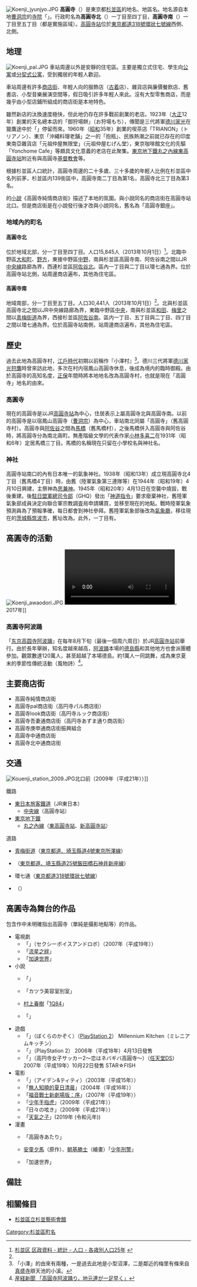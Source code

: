 {{Pathnav|日本|東京都|杉並區|frame=1}}
[[File:Koenji_jyunjyo.JPG|thumb]]
'''高圓寺'''（{{jpn|j=高円寺|hg=こうえんじ|rm=Kōenji|f=y}}）是東京都[[杉並區|杉並區]]的地名、地區名。地名源自本地[[曹洞宗|曹洞宗]]的[[寺院|寺院]]「{{link-ja|高圓寺 (杉並區)|高円寺 (杉並区)|宿鳳山高圓寺}}」。行政町名為'''高圓寺北'''（{{jpn|j=高円寺北|hg=こうえんじきた}}）一丁目至四丁目，'''高圓寺南'''（{{jpn|j=高円寺南|hg=こうえんじみなみ}}）一丁目至五丁目（都是{{link-ja|住居表示|住居表示}}實施區域）。[[高圓寺站|高圓寺站]]位於[[東京都道318號環狀七號線|東京都道318號環狀七號線]]西側、{{link-ja|桃園川|桃園川}}北側。

== 地理 ==
{{Infobox Settlement
|official_name = 高圓寺北
|native_name =
|settlement_type = [[町|町]]
|image_skyline =
|imagesize =
|image_caption =
|image_flag =
|image_seal =
| image_map =
| map_caption =
| pushpin_map =
|subdivision_type = [[國家|國家]]
|subdivision_name = [[File:Flag_of_Japan.svg|border]] [[日本|日本]]
|subdivision_type1 = [[都道府縣|都道府縣]]
|subdivision_name1 = [[File:Flag_of_Tokyo_Prefecture.svg|25px]] [[東京都|東京都]]
|subdivision_type2 = [[東京都區部|特別區]]
|subdivision_name2 = [[File:Flag_of_Suginami,_Tokyo.svg|25px]] [[杉並區|杉並區]]
|established_title =
|established_date =
|government_type =
|leader_title =
|leader_name =
|area_magnitude =
|area_total_sq_mi =
|area_total_km2 =
|area_land_sq_mi =
|area_land_km2 =
|area_urban_sq_mi =
|area_urban_km2 =
|area_metro_km2 =
|area_metro_sq_mi =
|population_as_of= 2013年（平成25年）10月1日
|population_footnotes = 
|population_total = 15845
|population_urban =
|population_metro =
|population_density_sq_mi =
|population_density_km2 =
| timezone = [[日本標準時間|JST]]
| utc_offset = +9
|timezone_DST =
|utc_offset_DST =
|latd=|latm=|lats=|latNS=
|longd=|longm=|longs=|longEW=
|elevation_footnotes=
|elevation_m =
|elevation_ft =
|postal_code_type = [[郵遞區號|郵遞區號]]
|postal_code = 166-0002
|area_code =
|website =
|footnotes =
}}
{{Infobox Settlement
|official_name = 高圓寺南
|native_name =
|settlement_type = [[町|町]]
|image_skyline =
|imagesize =
|image_caption =
|image_flag =
|image_seal =
| image_map =
| map_caption =
| pushpin_map =
|subdivision_type = [[國家|國家]]
|subdivision_name = [[File:Flag_of_Japan.svg|border]] [[日本|日本]]
|subdivision_type1 = [[都道府縣|都道府縣]]
|subdivision_name1 = [[File:Flag_of_Tokyo_Prefecture.svg|25px]] [[東京都|東京都]]
|subdivision_type2 = [[東京都區部|特別區]]
|subdivision_name2 = [[File:Flag_of_Suginami,_Tokyo.svg|25px]] [[杉並區|杉並區]]
|established_title =
|established_date =
|government_type =
|leader_title =
|leader_name =
|area_magnitude =
|area_total_sq_mi =
|area_total_km2 =
|area_land_sq_mi =
|area_land_km2 =
|area_urban_sq_mi =
|area_urban_km2 =
|area_metro_km2 =
|area_metro_sq_mi =
|population_as_of= 2013年（平成25年）10月1日
|population_footnotes = 
|population_total = 30441
|population_urban =
|population_metro =
|population_density_sq_mi =
|population_density_km2 =
| timezone = [[日本標準時間|JST]]
| utc_offset = +9
|timezone_DST =
|utc_offset_DST =
|latd=|latm=|lats=|latNS=
|longd=|longm=|longs=|longEW=
|elevation_footnotes=
|elevation_m =
|elevation_ft =
|postal_code_type = [[郵遞區號|郵遞區號]]
|postal_code = 166-0003
|area_code =
|website =
|footnotes =
}}
[[File:Koenji_pal.JPG|thumb]]
車站周邊以外是安靜的住宅區。主要是獨立式住宅、學生向[[公寓|公寓]]或[[分契式公寓|分契式公寓]]，受到獨居的年輕人歡迎。

車站周邊有許多[[商店街|商店街]]、年輕人向的服飾店（[[古着|古着]]店）、雜貨店與廉價餐飲店、舊書店、小型音樂展演空間等，假日吸引許多年輕人來此。沒有大型零售商店，而是幾乎由小型店鋪所組成的商店街是本地特色。

雖然新店的汰換速度極快，但此地仍存在許多戰前創業的老店。1923年（[[大正|大正]]12年）創業的天名總本店的「御狩場餅」（お狩場もち），傳聞是三代將軍[[德川家光|德川家光]]在獵鷹途中於「{{link-ja|高圓寺 (杉並區)|高円寺 (杉並区)|宿鳳山高圓寺}}」停留而來。1960年（[[昭和|昭和]]35年）創業的喫茶店「TRIANON」（トリアノン）、東京「沖繩料理老舗」之一的「抱瓶」、民族熱潮之前就已存在的印度東南亞雜貨店「元祖仲屋無限堂」（元祖仲屋むげん堂），東京咖啡館文化的先驅「Yonchome Cafe」等頗具文化意義的老店在此聚集。[[東京地下鐵丸之內線|東京地下鐵丸之內線]][[東高圓寺站|東高圓寺站]]附近有{{link-ja|光鹽女子學院|学校法人光塩女子学院}}與高圓寺[[基督教會|基督教會]]等。

根據杉並區人口統計，高圓寺周邊的二十多歲、三十多歲的年輕人比例在杉並區中名列前茅，杉並區内139街區中，高圓寺南二丁目為第1名，高圓寺北三丁目為第3名。

{{link-ja|禰寝正一|ねじめ正一}}的[[小說|小說]]《高圓寺純情商店街》描述了本地的氛圍。與小說同名的商店街在高圓寺站北口。但是商店街是在小說發行後才改與小說同名，舊名為「高圓寺銀座」。

=== 地域內的町名 ===
==== 高圓寺北 ====
位於地域北部，分一丁目至四丁目。人口15,845人（2013年10月1日）<ref name="population">[http://www2.city.suginami.tokyo.jp/library/file/h2510_age.xls 杉並区 区政資料 - 統計 - 人口 - 各歳別人口25年] {{webarchive|url=https://web.archive.org/web/20131022132215/http://www2.city.suginami.tokyo.jp/library/file/h2510_age.xls |date=2013-10-22 }}</ref>。北臨中野區[[大和町_(中野區)|大和町]]、[[野方|野方]]，東接中野區[[中野_(中野區)|中野]]，南與杉並區高圓寺南、阿佐谷南之間以JR[[中央本線|中央線]]路廊為界，西連杉並區[[阿佐谷北|阿佐谷北]]。區內一丁目與二丁目以環七通為界。位於高圓寺站北側，站周邊商店遍布，其他為住宅區。

==== 高圓寺南 ====
地域南部，分一丁目至五丁目。人口30,441人（2013年10月1日）<ref name="population" />。北與杉並區高圓寺北之間以JR中央線路廊為界，東臨中野區[[中央_(中野區)|中央]]，南與杉並區[[和田_(杉並區)|和田]]、[[梅里(杉並區)|梅里]]之間以[[青梅街道|青梅街道]]為界，西接杉並區[[阿佐谷南|阿佐谷南]]。區内一丁目、五丁目與二丁目、四丁目之間以環七通為界。位於高圓寺站南側，站周邊商店遍布，其他為住宅區。

== 歷史 ==
過去此地為高圓寺村，[[江戶時代|江戶時代]]初期以前稱作『小澤村』<ref>「小澤」的由來有兩種，一是過去此地是小型沼澤，二是鄰近的梅里有條來自[[真盛寺|真盛寺]]辯天池的小溪。</ref>。德川三代將軍[[德川家光|德川家光]][[狩鷹|狩鷹]]時曾來訪此地，多次在村内宿鳳山高圓寺休息，後成為境内的臨時御殿。由於高圓寺的高知名度，[[正保|正保]]年間時將本地地名改為高圓寺村，也就是現在「高圓寺」地名的由來。

=== 高圓寺 ===
現在的高圓寺是以JR[[高圓寺站|高圓寺站]]為中心，住居表示上屬高圓寺北與高圓寺南。以前的高圓寺是以宿鳳山高圓寺（[[曹洞宗|曹洞宗]]）為中心，車站南北同屬「高圓寺」（舊高圓寺村）。高圓寺與[[阿佐谷|阿佐谷]]之間為[[馬橋_(杉並區)|馬橋]]（舊馬橋村），之後馬橋併入高圓寺與阿佐谷時，將高圓寺分為南北兩町。無產階級文學的代表作家[[小林多喜二|小林多喜二]]在1931年（昭和6年）定居馬橋三丁目。馬橋的名稱現在只留在小學校名與神社名。

=== 神社 ===
高圓寺站南口的{{link-ja|冰川神社 (杉並區)|氷川神社 (杉並区)|冰川神社}}內有日本唯一的氣象神社。1938年（昭和13年）成立現高圓寺北4丁目（舊馬橋4丁目）時，由舊{{link-ja|陸軍氣象部|陸軍気象部}}（陸軍氣象第三連隊等）在1944年（昭和19年）4月10日興建，主祭神為[[思兼神|思兼神]]。1945年（昭和20年）4月13日在空襲中燒毀，戰後重建。後[[駐日盟軍總司令部|駐日盟軍總司令部]]（GHQ）發出「[[神道指令|神道指令]]」要求廢棄神社，舊陸軍氣象部成員決定向聯合軍宗教調査局申請購買，並移至現在的地點。戰時陸軍氣象預測員為了預報準確，每日都會到神社參拜。舊陸軍氣象部後改為[[氣象廳_(日本)|氣象廳]]{{link-ja|氣象研究所|気象研究所}}，移往現在的[[茨城縣|茨城縣]][[筑波市|筑波市]]，舊址改為{{link-ja|馬橋公園|馬橋公園}}。此外，一丁目有{{link-ja|高圓寺天祖神社|高円寺天祖神社}}。

== 高圓寺的活動 ==
[[File:Koenji_awaodori.JPG|thumb]]
[[File:Awa_dance-koenji-aug2017.webm|thumb]]，2017年]]
=== 高圓寺阿波踊 ===
「[[东京高圆寺阿波踊|东京高圆寺阿波踊]]」在每年8月下旬（最後一個周六周日）於JR[[高圓寺站|高圓寺站]]前舉行。由於長年舉辦，知名度越來越高，[[阿波踊|阿波踊]]本場的[[德島縣|德島縣]]和其他地方也會派團體參加。觀眾數達120萬人，甚至超越了本場德島。約1萬人一同跳舞，成為東京夏末的季節性傳統活動（風物詩）<ref>[http://sankei.jp.msn.com/region/kanto/tokyo/090828/tky0908281644003-n1.htm 産経新聞 「高圓寺阿波踊り，地元連が一足早く」]{{dead link|date=2018年2月 |bot=InternetArchiveBot |fix-attempted=yes }}</ref>。

== 主要商店街 ==
* 高圓寺純情商店街
* 高圓寺pal商店街（高円寺パル商店街）
* 高圓寺look商店街（高円寺ルック商店街）
* 高圓寺吾妻通商店街（高円寺あずま通り商店街）
* 高圓寺庚申通商店街振興組合
* 高圓寺中通商店街
* 高圓寺北中通商店街

== 交通 ==
[[File:Kouenji_station_2009.JPG|thumb]]北口前（2009年（平成21年））]]
; 鐵路
* [[東日本旅客鐵道|東日本旅客鐵道]]（JR東日本）
** [[中央本線|中央線]]（高圓寺站）
* [[東京地下鐵|東京地下鐵]]
** [[東京地下鐵丸之內線|丸之內線]]（[[東高圓寺站|東高圓寺站]]、[[新高圓寺站|新高圓寺站]]）
; 道路
* [[青梅街道|青梅街道]]（[[東京都道、埼玉縣道4號東京所澤線|東京都道、埼玉縣道4號東京所澤線]]）
* {{link-ja|早稻田通|早稲田通り}}（[[東京都道、埼玉縣道25號飯田橋石神井新座線|東京都道、埼玉縣道25號飯田橋石神井新座線]]）
* 環七通（[[東京都道318號環狀七號線|東京都道318號環狀七號線]]）
* {{link-ja|五日市街道|五日市街道}}（{{link-ja|東京都道7號杉並秋留野線|東京都道7号杉並あきる野線}}）

== 高圓寺為舞台的作品 ==
包含作中未明確指出高圓寺（單純是攝影地點等）的作品。
* 電視劇
** 「{{link-ja|SEXY VOICE AND ROBO|セクシーボイスアンドロボ}}」（セクシーボイスアンドロボ）（2007年（平成19年））
** 「[[流星之絆|流星之絆]]」
** 「[[加速世界|加速世界]]」
* 小說
** {{link-ja|禰寝正一|ねじめ正一}}「{{link-ja|高圓寺純情商店街|高円寺純情商店街}}」
** {{link-ja|山崎ナオコーラ|山崎ナオコーラ}}「カツラ美容室別室」
** [[村上春樹|村上春樹]]「[[1Q84|1Q84]]」
** {{link-ja|大槻賢二|大槻ケンヂ}}「{{link-ja|縫製人間ヌイグルマー|縫製人間ヌイグルマー}}」
* 遊戲
** 「{{link-ja|我的家族|ぼくらのかぞく}}」（ぼくらのかぞく）（[[PlayStation_2|PlayStation 2]]） Millennium Kitchen（ミレニアムキッチン）
** 「{{link-ja|高圓寺女子足球|高円寺女子サッカー}}」（PlayStation 2） 2006年（平成18年）4月13日發售 {{link-ja|STAR☆FISH|スターフィッシュ}}
** 「{{link-ja|高圓寺女子足球2～戀愛就是永不放棄～|高円寺女子サッカー2_〜恋はネバギバ高円寺〜}}」（高円寺女子サッカー2〜恋はネバギバ高圓寺〜）（[[任天堂DS|任天堂DS]]） 2007年（平成19年）10月22日發售 STAR☆FISH
* 電影
** 「{{link-ja|青春搖滾火花|アイデン&ティティ}}」（アイデン&ティティ）（2003年（平成15年））
** 「[[無人知曉的夏日清晨|無人知曉的夏日清晨]]」（2004年（平成16年））
** 「[[福音戰士新劇場版：序|福音戰士新劇場版：序]]」（2007年（平成19年））
** 「[[少年手指虎|少年手指虎]]」（2009年（平成21年））
** 「日々の呟き」（2009年（平成21年））
**「[[天气之子|天氣之子]]」(2019年 (令和元年))
* 漫畫
** {{link-ja|西谷祥子|西谷祥子}}「高圓寺あたり」
** [[樹林伸|安童夕馬]]（原作）、[[朝基勝士|朝基勝士]]（繪畫）「[[少年刑警|少年刑警]]」
** {{link-ja|合鴨ひろゆき|合鴨ひろゆき}}「加速世界」

== 備註 ==
{{reflist}}

== 相關條目 ==
* [[杉並區立杉並藝術會館|杉並區立杉並藝術會館]] 

{{杉並區的町名}}
{{東京23區之地域}}

{{DEFAULTSORT:Kouenji}}
[[Category:杉並區町名|Category:杉並區町名]]